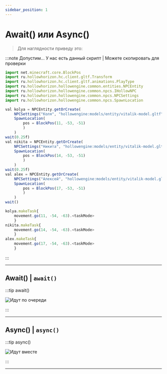 ```yaml
---
sidebar_position: 1
---
```


# Await() или Async()

> Для наглядности приведу это:

:::note Допустим...
У нас есть данный скрипт | Можете скопировать для проверки
```jsx
import net.minecraft.core.BlockPos
import ru.hollowhorizon.hc.client.gltf.Transform
import ru.hollowhorizon.hc.client.gltf.animations.PlayType
import ru.hollowhorizon.hollowengine.common.entities.NPCEntity
import ru.hollowhorizon.hollowengine.common.npcs.IHollowNPC
import ru.hollowhorizon.hollowengine.common.npcs.NPCSettings
import ru.hollowhorizon.hollowengine.common.npcs.SpawnLocation

val kolya = NPCEntity.getOrCreate(
    NPCSettings("Коля", "hollowengine:models/entity/vitalik-model.gltf"),
    SpawnLocation(
        pos = BlockPos(11, -53, -51)
        )
    )
wait(0.25f)
val nikita = NPCEntity.getOrCreate(
    NPCSettings("Никита", "hollowengine:models/entity/vitalik-model.gltf"),
    SpawnLocation(
        pos = BlockPos(14, -53, -51)
        )
    )
wait(0.25f)
val alex = NPCEntity.getOrCreate(
    NPCSettings("Алексей", "hollowengine:models/entity/vitalik-model.gltf"),
    SpawnLocation(
        pos = BlockPos(17, -53, -51)
        )
    )
wait()

kolya.makeTask{
    movement.go(11, -54, -63).<taskMode>
    }
nikita.makeTask{
    movement.go(14, -54, -63).<taskMode>
    }
alex.makeTask{
    movement.go(17, -54, -63).<taskMode>
    }
```

:::

***

## Await() | `await()`

:::tip await()

![Идут по очереди](../../../static/img/he-guide/NPC-Walk-Await().gif)

:::

***

## Async() | `async()`

:::tip async()

![Идут вместе](../../../static/img/he-guide/NPC-Walk-Async().gif)

:::

***